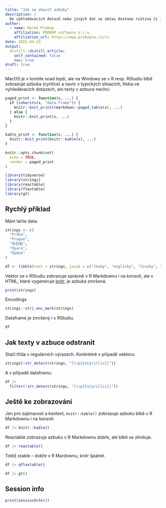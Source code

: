 ```yaml
---
title: "Jak se zbavit azbuky"
description: |
  Do vyhledávacích dotazů nebo jiných dat se občas dostane ruština či jiný jazyk psaný azbukou a dělá tam nepořádek. Tohle je rýchlý návod, jak se textů v azbuce zbavit, nebo je naopak najít.
author:
  - name: Marek Prokop
    affiliation: PROKOP software s.r.o.
    affiliation_url: https://www.prokopsw.cz/cs
date: 2022-04-23
output:
  distill::distill_article:
    self_contained: false
    toc: true
draft: true
---
```


MacOS je v tomhle snad lepší, ale na Windows se v R resp. RStudiu blbě zobrazuje azbuka (cyrilice) a navíc v typických situacích, třeba ve vyhledávacích dotazech, ani texty v azbuce nechci.

```r
paged_print <- function(x, ...) {
  if (inherits(x, "data.frame")) {
    knitr::knit_print(rmarkdown::paged_table(x), ...)
  } else {
    knitr::knit_print(x, ...)
  }
}

kable_print <- function(x, ...) {
  knitr::knit_print(knitr::kable(x), ...)
}

knitr::opts_chunk$set(
  echo = TRUE,
  render = paged_print
)
```

```r
library(tidyverse)
library(stringi)
library(reactable)
library(flextable)
library(gt)
```

## Rychlý příklad

Mám tahle data:

```r
strings <- c(
  "Praha",
  "Prague",
  "布拉格",
  "Прага",
  "Πράγα"
)

df <- tibble(text = strings, jazyk = c("česky", "anglicky", "čínsky", "rusky", "řecky"))
```

Vektor se v RStudiu zobrazuje správně v R Markdownu i na konsoli, ale v HTML, které vygeneruje [knitr](https://yihui.org/knitr/), je azbuka zmršená.

```r
print(strings)
```

Encodings

```r
stringi::stri_enc_mark(strings)
```

Dataframe je zmršený i v RStudiu.

```r
df
```

## Jak texty v azbuce odstranit

Stačí třída v regulárních výrazech. Konkrétně v případě vektoru:

```r
strings[!str_detect(strings, "[\\p{IsCyrillic}]")]
```

A v případě dataframu:

```r
df |> 
  filter(!str_detect(strings, "[\\p{IsCyrillic}]"))
```

## Ještě ke zobrazování

Jen pro zajímavost a kontext, `knitr::kable()` zobrazuje azbuku blbě v R Markdownu i na konzoli.

```r
df |> knitr::kable()
```

Reactable zobrazuje azbuku v R Markdownu dobře, ale blbě se zknituje.

```r
df |> reactable()
```

Totéž xtable -- dobře v R Mardownu, knitr špatně.

```r
df |> qflextable()
```

```r
df |> gt()
```

## Session info

```r
print(sessionInfo())
```

